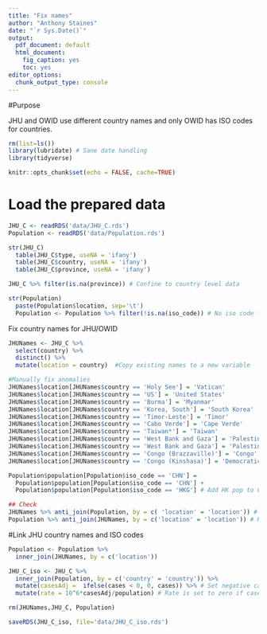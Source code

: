 ```yaml
---
title: "Fix names"
author: "Anthony Staines"
date: "`r Sys.Date()`"
output:
  pdf_document: default
  html_document: 
    fig_caption: yes
    toc: yes
editor_options:
  chunk_output_type: console
---
```


#Purpose

JHU and OWID use different country names and only OWID has ISO codes for countries.

```r
rm(list=ls())
library(lubridate) # Sane date handling
library(tidyverse)

knitr::opts_chunk$set(echo = FALSE, cache=TRUE)
```

# Load the prepared data

```r
JHU_C <- readRDS('data/JHU_C.rds')
Population <- readRDS('data/Population.rds')
```

```r
str(JHU_C)
  table(JHU_C$type, useNA = 'ifany')
  table(JHU_C$country, useNA = 'ifany')
  table(JHU_C$province, useNA = 'ifany')

JHU_C %>% filter(is.na(province)) # Confine to country level data

str(Population)
  paste(Population$location, sep='\t')
  Population <- Population %>% filter(!is.na(iso_code)) # No iso code for International

```

Fix country names for JHU/OWID

```r
JHUNames <- JHU_C %>%
  select(country) %>%
  distinct() %>%
  mutate(location = country)  #Copy existing names to a new variable

#Manually fix anomalies
JHUNames$location[JHUNames$country == 'Holy See'] = 'Vatican'
JHUNames$location[JHUNames$country == 'US'] = 'United States'
JHUNames$location[JHUNames$country == 'Burma'] = 'Myanmar'
JHUNames$location[JHUNames$country == 'Korea, South'] = 'South Korea'
JHUNames$location[JHUNames$country == 'Timor-Leste'] = 'Timor'
JHUNames$location[JHUNames$country == 'Cabo Verde'] = 'Cape Verde'
JHUNames$location[JHUNames$country == 'Taiwan*'] = 'Taiwan'
JHUNames$location[JHUNames$country == 'West Bank and Gaza'] = 'Palestine'
JHUNames$location[JHUNames$country == 'West Bank and Gaza'] = 'Palestine'
JHUNames$location[JHUNames$country == 'Congo (Brazzaville)'] = 'Congo'
JHUNames$location[JHUNames$country == 'Congo (Kinshasa)'] = 'Democratic Republic of Congo'

Population$population[Population$iso_code == 'CHN'] =
  Population$population[Population$iso_code == 'CHN'] +
  Population$population[Population$iso_code == 'HKG'] # Add HK pop to China

## Check
JHUNames %>% anti_join(Population, by = c( 'location' = 'location')) # Two ships
Population %>% anti_join(JHUNames, by = c('location' = 'location')) # HK and World
```


#Link JHU country names and ISO codes
```r
Population <- Population %>%
  inner_join(JHUNames, by = c('location'))

JHU_C_iso <- JHU_C %>%
  inner_join(Population, by = c('country' = 'country')) %>%
  mutate(casesAdj =  ifelse(cases < 0, 0, cases)) %>% # Set negative cases to 0
  mutate(rate = 10^6*casesAdj/population) # Rate is set to zero if case numbers under 0

rm(JHUNames,JHU_C, Population)
```

```r
saveRDS(JHU_C_iso, file='data/JHU_C_iso.rds')

```